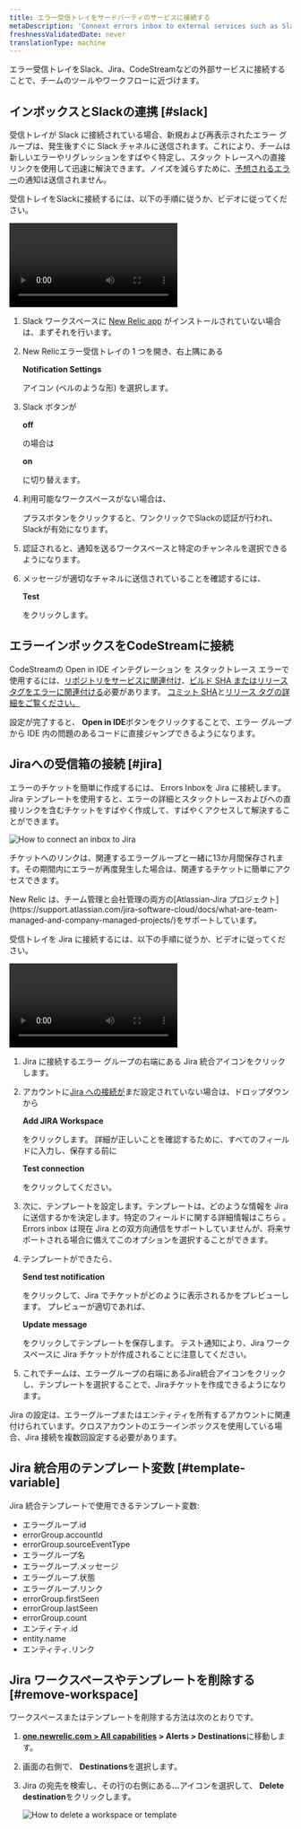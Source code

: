 ```yaml
---
title: エラー受信トレイをサードパーティのサービスに接続する
metaDescription: 'Connext errors inbox to external services such as Slack, Jira, and CodeStream'
freshnessValidatedDate: never
translationType: machine
---
```




エラー受信トレイをSlack、Jira、CodeStreamなどの外部サービスに接続することで、チームのツールやワークフローに近づけます。

## インボックスとSlackの連携 [#slack]

受信トレイが Slack に接続されている場合、新規および再表示されたエラー グループは、発生後すぐに Slack チャネルに送信されます。これにより、チームは新しいエラーやリグレッションをすばやく特定し、スタック トレースへの直接リンクを使用して迅速に解決できます。ノイズを減らすために、[予想されるエラー](/docs/errors-inbox/errors-inbox/#expected)の通知は送信されません。

受信トレイをSlackに接続するには、以下の手順に従うか、ビデオに従ってください。

<Video
  id="HEbX0dgeGGw"
  type="youtube"
/>

1. Slack ワークスペースに [New Relic app](https://newrelic.slack.com/apps/AP92KQJS3-new-relic?tab=more_info) がインストールされていない場合は、まずそれを行います。

2. New Relicエラー受信トレイの 1 つを開き、右上隅にある

   <DNT>**Notification Settings**</DNT>

   アイコン (ベルのような形) を選択します。

3. Slack ボタンが

   <DNT>**off**</DNT>

   の場合は

   <DNT>**on**</DNT>

   に切り替えます。

4. 利用可能なワークスペースがない場合は、

   <Icon name="fe-plus"/>

   プラスボタンをクリックすると、ワンクリックでSlackの認証が行われ、Slackが有効になります。

5. 認証されると、通知を送るワークスペースと特定のチャンネルを選択できるようになります。

6. メッセージが適切なチャネルに送信されていることを確認するには、

   <DNT>**Test**</DNT>

   をクリックします。

## エラーインボックスをCodeStreamに接続

CodeStreamの Open in IDE インテグレーション を <InlinePopover type="apm"/>スタックトレース エラーで使用するには、[リポジトリをサービスに関連付け](/docs/codestream/how-use-codestream/performance-monitoring#repo-association)、[ビルド SHA またはリリース タグをエラーに関連付ける](/docs/codestream/how-use-codestream/performance-monitoring#buildsha)必要があります。 [コミット SHA](https://git-scm.com/book/en/v2/Git-Tools-Revision-Selection)と[リリース タグの詳細をご覧ください。](https://git-scm.com/book/en/v2/Git-Basics-Tagging)

設定が完了すると、 <DNT>**Open in IDE**</DNT>ボタンをクリックすることで、エラー グループから IDE 内の問題のあるコードに直接ジャンプできるようになります。

## Jiraへの受信箱の接続 [#jira]

エラーのチケットを簡単に作成するには、 Errors Inboxを Jira に接続します。 Jira テンプレートを使用すると、エラーの詳細とスタックトレースおよび<InlinePopover type="apm"/>への直接リンクを含むチケットをすばやく作成して、すばやくアクセスして解決することができます。

<img
  title="How connect an inbox to Jira"
  alt="How to connect an inbox to Jira"
  src={errorsinboxJiraButtonOption}
/>

チケットへのリンクは、関連するエラーグループと一緒に13か月間保存されます。その期間内にエラーが再度発生した場合は、関連するチケットに簡単にアクセスできます。

<Callout variant="important">
  New Relic は、チーム管理と会社管理の両方の[Atlassian-Jira プロジェクト](https://support.atlassian.com/jira-software-cloud/docs/what-are-team-managed-and-company-managed-projects/)をサポートしています。
</Callout>

受信トレイを Jira に接続するには、以下の手順に従うか、ビデオに従ってください。

<Video
  id="v2frs2Pyjfw"
  type="youtube"
/>

1. Jira に接続するエラー グループの右端にある Jira 統合アイコンをクリックします。

2. アカウントに[Jira への接続が](/docs/alerts-applied-intelligence/notifications/notification-integrations/#set-up-jira)まだ設定されていない場合は、ドロップダウンから

   <DNT>**Add JIRA Workspace**</DNT>

   をクリックします。 詳細が正しいことを確認するために、すべてのフィールドに入力し、保存する前に

   <DNT>**Test connection**</DNT>

   をクリックしてください。

3. 次に、テンプレートを設定します。テンプレートは、どのような情報を Jira に送信するかを決定します。特定のフィールドに関する詳細情報はこちら [](/docs/alerts-applied-intelligence/notifications/notification-integrations/#configure-jira-message-template)。Errors inbox は現在 Jira との双方向通信をサポートしていませんが、将来サポートされる場合に備えてこのオプションを選択することができます。

4. テンプレートができたら、

   <DNT>**Send test notification**</DNT>

   をクリックして、Jira でチケットがどのように表示されるかをプレビューします。 プレビューが適切であれば、

   <DNT>**Update message**</DNT>

   をクリックしてテンプレートを保存します。 テスト通知により、Jira ワークスペースに Jira チケットが作成されることに注意してください。

5. これでチームは、エラーグループの右端にあるJira統合アイコンをクリックし、テンプレートを選択することで、Jiraチケットを作成できるようになります。

Jira の設定は、エラーグループまたはエンティティを所有するアカウントに関連付けられています。クロスアカウントのエラーインボックスを使用している場合、Jira 接続を複数回設定する必要があります。

## Jira 統合用のテンプレート変数 [#template-variable]

Jira 統合テンプレートで使用できるテンプレート変数:

* エラーグループ.id
* errorGroup.accountId
* errorGroup.sourceEventType
* エラーグループ名
* エラーグループ.メッセージ
* エラーグループ.状態
* エラーグループ.リンク
* errorGroup.firstSeen
* errorGroup.lastSeen
* errorGroup.count
* エンティティ.id
* entity.name
* エンティティ.リンク

## Jira ワークスペースやテンプレートを削除する [#remove-workspace]

ワークスペースまたはテンプレートを削除する方法は次のとおりです。

1. <DNT>**[one.newrelic.com > All capabilities](https://one.newrelic.com/all-capabilities) > Alerts > Destinations**</DNT>に移動します。

2. 画面の右側で、 <DNT>**Destinations**</DNT>を選択します。

3. Jira の宛先を検索し、その行の右側にある<DNT>**...**</DNT>アイコンを選択して、 <DNT>**Delete destination**</DNT>をクリックします。

   <img
     title="How to delete a workspace or template"
     alt="How to delete a workspace or template"
     src={errorsinboxDeleteSource}
   />